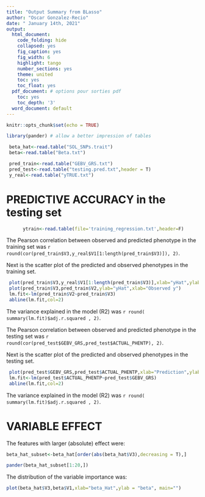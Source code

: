```yaml
---
title: "Output Summary from BLasso"
author: "Oscar Gonzalez-Recio"
date: " January 14th, 2021"
output:
  html_document: 
    code_folding: hide
    collapsed: yes
    fig_caption: yes
    fig_width: 6
    highlight: tango
    number_sections: yes
    theme: united
    toc: yes
    toc_float: yes
  pdf_document: # options pour sorties pdf
    toc: yes
    toc_depth: '3'
  word_document: default
---
```

  
```r
knitr::opts_chunk$set(echo = TRUE)

library(pander) # allow a better impression of tables

```


```r

 beta_hat<-read.table("SOL_SNPs.trait")
 beta<-read.table("Beta.txt")

 pred_train<-read.table("GEBV_GRS.txt")
 pred_test<-read.table("testing.pred.txt",header = T)
 y_real<-read.table("yTRUE.txt")
```


# PREDICTIVE ACCURACY in the testing set

```r

	  ytrain<-read.table(file='training_regression.txt',header=F)


```

The Pearson correlation between observed and predicted phenotype in the training set was `r round(cor(pred_train$V3,y_real$V1[1:length(pred_train$V3)]), 2)`.

Next is the scatter plot of the predicted and observed phenotypes in the training set.

```r


 plot(pred_train$V3,y_real$V1[1:length(pred_train$V3)],xlab="yHat",ylab="Real y")
 plot(pred_train$V3,pred_train$V2,ylab="yHat",xlab="Observed y")
 lm.fit<-lm(pred_train$V2~pred_train$V3)
 abline(lm.fit,col=2)
```


The variance explained in the model (R2) was `r round( summary(lm.fit)$adj.r.squared , 2)`.

The Pearson correlation between observed and predicted phenotype in the testing set was `r round(cor(pred_test$GEBV_GRS,pred_test$ACTUAL_PHENTP), 2)`.

Next is the scatter plot of the predicted and observed phenotypes in the testing set.

```r


 plot(pred_test$GEBV_GRS,pred_test$ACTUAL_PHENTP,xlab="Prediction",ylab="Observed")
 lm.fit<-lm(pred_test$ACTUAL_PHENTP~pred_test$GEBV_GRS)
 abline(lm.fit,col=2)
```


The variance explained in the model (R2) was `r round( summary(lm.fit)$adj.r.squared , 2)`.

# VARIABLE EFFECT

The features with larger (absolute) effect were:

```r

beta_hat_subset<-beta_hat[order(abs(beta_hat$V3),decreasing = T),]

pander(beta_hat_subset[1:20,])

```

The distribution of the variable importance was:

```r

plot(beta_hat$V3,beta$V1,xlab="beta_Hat",ylab = "beta", main="")

```
